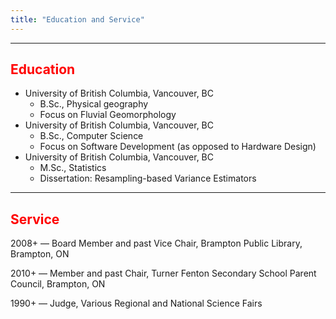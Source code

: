 ```yaml
---
title: "Education and Service"
---
```


----

## <span style="color:red">Education</span>

- University of British Columbia, Vancouver, BC
    - B.Sc., Physical geography
    - Focus on Fluvial Geomorphology
    
- University of British Columbia, Vancouver, BC
    - B.Sc., Computer Science
    - Focus on Software Development (as opposed to Hardware Design)

- University of British Columbia, Vancouver, BC
    - M.Sc., Statistics
    - Dissertation: Resampling-based Variance Estimators

----

## <span style="color:red">Service</span>

2008+ --- Board Member and past Vice Chair, Brampton Public Library, Brampton, ON

2010+ --- Member and past Chair, Turner Fenton Secondary School Parent Council, Brampton, ON

1990+ --- Judge, Various Regional and National Science Fairs

